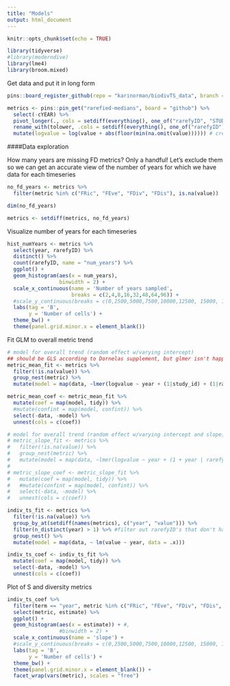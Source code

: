 ```yaml
---
title: "Models"
output: html_document
---
```


```r
knitr::opts_chunk$set(echo = TRUE)
```

```r
library(tidyverse)
#library(moderndive)
library(lme4)
library(broom.mixed)
```

Get data and put it in long form 
```r
pins::board_register_github(repo = "karinorman/biodivTS_data", branch = "master")

metrics <- pins::pin_get("rarefied-medians", board = "github") %>%
  select(-cYEAR) %>%
  pivot_longer(., cols = setdiff(everything(), one_of("rarefyID", "STUDY_ID", "SamplePool", "SampleN", "num_years", "duration", "startYear", "endYear", "YEAR", "cell", "rarefied", "type", "realm", "climate", "habitat", "biome_map", "taxa", "organisms", "cent_lat", "cent_long", "abundance_type", "BROAD_TYPE", "taxa_mod", "climate_mod")), names_to = "metric", values_to = "value") %>%
  rename_with(tolower, .cols = setdiff(everything(), one_of("rarefyID")))  %>%
  mutate(logvalue = log(value + abs(floor(min(na.omit(value)))))) # create a column for log transformation that adds the absolute value integer closest to the most negative value to create all positive values
```
####Data exploration

How many years are missing FD metrics? Only a handful! Let's exclude them so we can get an accurate view of the number of years for which we have data for each timeseries                                                                                                     
```r
no_fd_years <- metrics %>%
  filter(metric %in% c("FRic", "FEve", "FDiv", "FDis"), is.na(value))

dim(no_fd_years)

metrics <- setdiff(metrics, no_fd_years)
```

Visualize number of years for each timeseries
```r
hist_numYears <- metrics %>%
  select(year, rarefyID) %>% 
  distinct() %>% 
  count(rarefyID, name = "num_years") %>% 
  ggplot() +
  geom_histogram(aes(x = num_years),
                 binwidth = 2) +
  scale_x_continuous(name = 'Number of years sampled',
                     breaks = c(2,4,8,16,32,48,64,96)) +
  #scale_y_continuous(breaks = c(0,2500,5000,7500,10000,12500, 15000, 17500, 20000,22500)) +
  labs(tag = 'B',
       y = 'Number of cells') +
  theme_bw() +
  theme(panel.grid.minor.x = element_blank())
```

Fit GLM to overall metric trend
```r
# model for overall trend (random effect w/varying intercept)
## should be GLS according to Dornelas supplement, but glmer isn't happy
metric_mean_fit <- metrics %>%
  filter(!is.na(value)) %>%
  group_nest(metric) %>%
  mutate(model = map(data, ~lmer(logvalue ~ year + (1|study_id) + (1|rarefyID), data = .x)))

metric_mean_coef <- metric_mean_fit %>%
  mutate(coef = map(model, tidy)) %>% 
  #mutate(confint = map(model, confint)) %>%
  select(-data, -model) %>% 
  unnest(cols = c(coef))

# model for overall trend (random effect w/varying intercept and slope)
# metric_slope_fit <- metrics %>%
#   filter(!is.na(value)) %>%
#   group_nest(metric) %>%
#   mutate(model = map(data, ~lmer(logvalue ~ year + (1 + year | rarefyID), data = .x)))
# 
# metric_slope_coef <- metric_slope_fit %>%
#   mutate(coef = map(model, tidy)) %>% 
#   #mutate(confint = map(model, confint)) %>%
#   select(-data, -model) %>% 
#   unnest(cols = c(coef))
```


```r
indiv_ts_fit <- metrics %>% 
  filter(!is.na(value)) %>%
  group_by_at(setdiff(names(metrics), c("year", "value"))) %>%
  filter(n_distinct(year) > 1) %>% #filter out rarefyID's that don't have multiple years after dropping Na's
  group_nest() %>%
  mutate(model = map(data, ~ lm(value ~ year, data = .x)))

indiv_ts_coef <- indiv_ts_fit %>%
  mutate(coef = map(model, tidy)) %>% 
  select(-data, -model) %>% 
  unnest(cols = c(coef))
```

Plot of S and diversity metrics
```r
indiv_ts_coef %>%
  filter(term == "year", metric %in% c("FRic", "FEve", "FDiv", "FDis", "S")) %>%
  select(metric, estimate) %>% 
  ggplot() +
  geom_histogram(aes(x = estimate)) + #,
                 #binwidth = 2) +
  scale_x_continuous(name = 'slope') +
  #scale_y_continuous(breaks = c(0,2500,5000,7500,10000,12500, 15000, 17500, 20000,22500)) +
  labs(tag = 'B',
       y = 'Number of cells') +
  theme_bw() +
  theme(panel.grid.minor.x = element_blank()) +
  facet_wrap(vars(metric), scales = "free")
```


